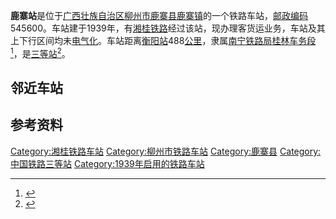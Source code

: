 {{noteTA
|1=zh-cn:始发车次; zh-hk:列車班次;
|2=zh-cn:车次; zh-hk:班次;
}}
{{Infobox China railway station 
|车站名称 = 鹿寨站
|图片 = Luzhai Railway Station.jpg
|图片介绍 = 鹿寨火车站站房
|车站拼音 = Luzhai
|英文名称 = Luzhai Railway Station
|车站代码 = 36224<ref>{{cite book|title=中华人民共和国铁路车站代码（GB/T 10302-2010）|publisher=中国标准出版社|year=2010|isbn=155066140495|ignore-isbn-error=true|pages=23}}</ref>
|电报码 = LIZ
|拼音码 = LZH
|车站地址 = [[广西壮族自治区|广西壮族自治区]][[柳州市|柳州市]][[鹿寨县|鹿寨县]]
|归属 = [[南宁铁路局|南宁铁路局]][[桂林车务段|桂林车务段]]
|车站等级 = [[三等站_(中铁)|三等站]]
|线路 = [[湘桂铁路|湘桂铁路]]
}}
'''鹿寨站'''是位于[[广西壮族自治区|广西壮族自治区]][[柳州市|柳州市]][[鹿寨县|鹿寨县]][[鹿寨镇|鹿寨镇]]的一个铁路车站，[[邮政编码|邮政编码]]545600。车站建于1939年，有[[湘桂铁路|湘桂铁路]]经过该站，现办理客货运业务，车站及其上下行区间均未[[电气化|电气化]]。车站距离[[衡阳站|衡阳站]]488[[公里|公里]]，隶属[[南宁铁路局|南宁铁路局]][[桂林车务段|桂林车务段]]<ref>{{cite news|url=http://www.gx.chinanews.com/content-24-123846-1.html|title=桂林车务段提前备战“清明”“三月三”|publisher=中新网广西新闻|date=2015-04-01|accessdate=2016-05-29|archive-date=2016-06-30|archive-url=https://web.archive.org/web/20160630105645/http://www.gx.chinanews.com/content-24-123846-1.html|dead-url=yes}}</ref>，是[[三等站_(中铁)|三等站]]<ref>{{Cite book|title=中国铁路站名词典|last=孙本祥主编|first=|publisher=北京：[[中国铁道出版社|中国铁道出版社]]|year=2003.04|isbn=7-113-03941-3|location=|pages=480}}</ref>。

== 邻近车站 ==
{{start rail box|[[File:China_Railways.svg|16px]] [[中国铁路|中国铁路]]}}
{{s-inop|[[新村站_(柳州市)|新村站]]|{{站|衡阳}}方向}}
{{s-line|[[湘桂铁路|湘桂铁路]]<br />← 10km 鹿寨站 9km →{{0}}}}
{{s-inop|[[对亭站|对亭站]]|{{站|隘口}}方向}}
{{end box}}

== 参考资料 ==
{{reflist}}

{{湘桂铁路}}

[[Category:湘桂铁路车站|Category:湘桂铁路车站]]
[[Category:柳州市铁路车站|Category:柳州市铁路车站]]
[[Category:鹿寨县|Category:鹿寨县]]
[[Category:中国铁路三等站|Category:中国铁路三等站]]
[[Category:1939年启用的铁路车站|Category:1939年启用的铁路车站]]


{{铁路车站小作品}}
{{广西小作品}}